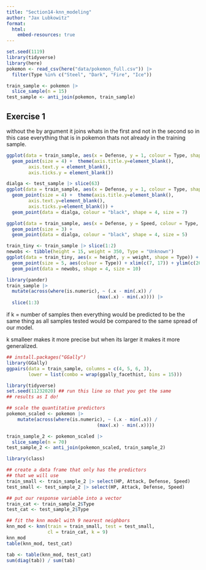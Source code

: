 ```yaml
---
title: "Section14-knn_modeling"
author: "Jax Lubkowitz"
format: 
  html:
    embed-resources: true
---
```


```r
set.seed(1119)
library(tidyverse)
library(here)
pokemon <- read_csv(here("data/pokemon_full.csv")) |>
  filter(Type %in% c("Steel", "Dark", "Fire", "Ice"))
```

```r
train_sample <- pokemon |>
  slice_sample(n = 15)
test_sample <- anti_join(pokemon, train_sample)
```
## Exercise 1
without the by argument it joins whats in the first and not in the second so in this case everything that is in pokemon thats not already in the training sample. 

```r
ggplot(data = train_sample, aes(x = Defense, y = 1, colour = Type, shape = Type)) +
  geom_point(size = 4) +  theme(axis.title.y=element_blank(),
        axis.text.y = element_blank(),
        axis.ticks.y = element_blank())
```

```r
dialga <- test_sample |> slice(63)
ggplot(data = train_sample, aes(x = Defense, y = 1, colour = Type, shape = Type)) +
  geom_point(size = 4) +  theme(axis.title.y=element_blank(),
        axis.text.y=element_blank(),
        axis.ticks.y=element_blank()) +
  geom_point(data = dialga, colour = "black", shape = 4, size = 7)
```

```r
ggplot(data = train_sample, aes(x = Defense, y = Speed, colour = Type, shape = Type)) +
  geom_point(size = 3) +
  geom_point(data = dialga, colour = "black", shape = 4, size = 5)
```

```r
train_tiny <- train_sample |> slice(1:2)
newobs <- tibble(height = 15, weight = 350, Type = "Unknown")
ggplot(data = train_tiny, aes(x = height, y = weight, shape = Type)) +
  geom_point(size = 5, aes(colour = Type)) + xlim(c(7, 17)) + ylim(c(200, 550)) +
  geom_point(data = newobs, shape = 4, size = 10)
```

```r
library(pander)
train_sample |>
  mutate(across(where(is.numeric), ~ (.x - min(.x)) /
                                 (max(.x) - min(.x)))) |>
  slice(1:3)
```
if k = number of samples then everything would be predicted to be the same thing as all samples tested would be compared to the same spread of our model. 

k smalleer makes it more precise but when its larger it makes it more generalized.

```r
## install.packages("GGally")
library(GGally)
ggpairs(data = train_sample, columns = c(4, 5, 6, 3), 
        lower = list(combo = wrap(ggally_facethist, bins = 15)))
```

```r
library(tidyverse)
set.seed(11232020) ## run this line so that you get the same 
## results as I do!

## scale the quantitative predictors
pokemon_scaled <- pokemon |>
    mutate(across(where(is.numeric), ~ (.x - min(.x)) /
                                 (max(.x) - min(.x)))) 

train_sample_2 <- pokemon_scaled |>
  slice_sample(n = 70)
test_sample_2 <- anti_join(pokemon_scaled, train_sample_2)
```

```r
library(class)

## create a data frame that only has the predictors
## that we will use
train_small <- train_sample_2 |> select(HP, Attack, Defense, Speed)
test_small <- test_sample_2 |> select(HP, Attack, Defense, Speed)

## put our response variable into a vector
train_cat <- train_sample_2$Type
test_cat <- test_sample_2$Type
```

```r
## fit the knn model with 9 nearest neighbors
knn_mod <- knn(train = train_small, test = test_small,
               cl = train_cat, k = 9)
knn_mod
table(knn_mod, test_cat) 
```

```r
tab <- table(knn_mod, test_cat) 
sum(diag(tab)) / sum(tab)
```

